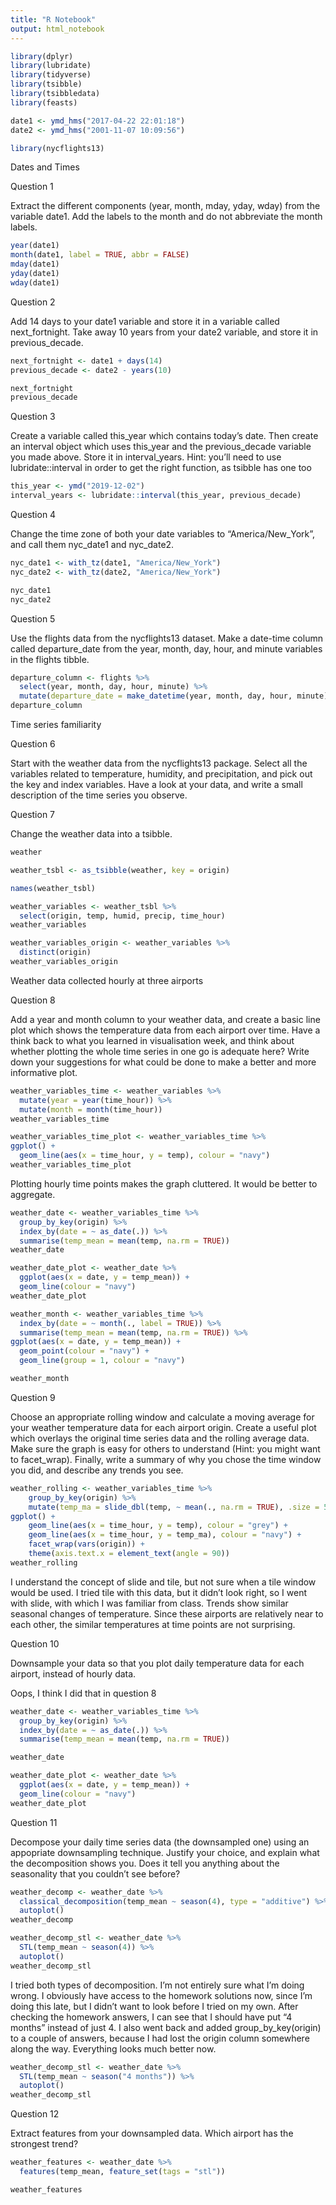 ```yaml
---
title: "R Notebook"
output: html_notebook
---
```


```r
library(dplyr)
library(lubridate)
library(tidyverse)
library(tsibble)
library(tsibbledata)
library(feasts)

date1 <- ymd_hms("2017-04-22 22:01:18")
date2 <- ymd_hms("2001-11-07 10:09:56")
```


```r
library(nycflights13)
```

Dates and Times


Question 1

Extract the different components (year, month, mday, yday, wday) from the variable date1. Add the labels to the month and do not abbreviate the month labels.


```r
year(date1)
month(date1, label = TRUE, abbr = FALSE)
mday(date1)
yday(date1)
wday(date1)
```

Question 2

Add 14 days to your date1 variable and store it in a variable called next_fortnight. Take away 10 years from your date2 variable, and store it in previous_decade.


```r
next_fortnight <- date1 + days(14)
previous_decade <- date2 - years(10)

next_fortnight
previous_decade
```



Question 3

Create a variable called this_year which contains today’s date. Then create an interval object which uses this_year and the previous_decade variable you made above. Store it in interval_years. Hint: you’ll need to use lubridate::interval in order to get the right function, as tsibble has one too


```r
this_year <- ymd("2019-12-02")
interval_years <- lubridate::interval(this_year, previous_decade)
```


Question 4

Change the time zone of both your date variables to “America/New_York”, and call them nyc_date1 and nyc_date2.


```r
nyc_date1 <- with_tz(date1, "America/New_York")
nyc_date2 <- with_tz(date2, "America/New_York")

nyc_date1
nyc_date2
```



Question 5

Use the flights data from the nycflights13 dataset. Make a date-time column called departure_date from the year, month, day, hour, and minute variables in the flights tibble.


```r
departure_column <- flights %>%
  select(year, month, day, hour, minute) %>%
  mutate(departure_date = make_datetime(year, month, day, hour, minute))
departure_column
```





Time series familiarity


Question 6

Start with the weather data from the nycflights13 package. Select all the variables related to temperature, humidity, and precipitation, and pick out the key and index variables. Have a look at your data, and write a small description of the time series you observe.

Question 7

Change the weather data into a tsibble.


```r
weather
```


```r
weather_tsbl <- as_tsibble(weather, key = origin)
```


```r
names(weather_tsbl)
```


```r
weather_variables <- weather_tsbl %>%
  select(origin, temp, humid, precip, time_hour)
weather_variables
```


```r
weather_variables_origin <- weather_variables %>%
  distinct(origin)
weather_variables_origin
```

Weather data collected hourly at three airports




Question 8

Add a year and month column to your weather data, and create a basic line plot which shows the temperature data from each airport over time. Have a think back to what you learned in visualisation week, and think about whether plotting the whole time series in one go is adequate here? Write down your suggestions for what could be done to make a better and more informative plot.


```r
weather_variables_time <- weather_variables %>%
  mutate(year = year(time_hour)) %>%
  mutate(month = month(time_hour))
weather_variables_time
```



```r
weather_variables_time_plot <- weather_variables_time %>%
ggplot() + 
  geom_line(aes(x = time_hour, y = temp), colour = "navy")
weather_variables_time_plot
```

Plotting hourly time points makes the graph cluttered.  It would be better to aggregate.



```r
weather_date <- weather_variables_time %>%
  group_by_key(origin) %>%
  index_by(date = ~ as_date(.)) %>%
  summarise(temp_mean = mean(temp, na.rm = TRUE)) 
weather_date

weather_date_plot <- weather_date %>%
  ggplot(aes(x = date, y = temp_mean)) +
  geom_line(colour = "navy")
weather_date_plot

```




```r
weather_month <- weather_variables_time %>%
  index_by(date = ~ month(., label = TRUE)) %>%
  summarise(temp_mean = mean(temp, na.rm = TRUE)) %>%
ggplot(aes(x = date, y = temp_mean)) +
  geom_point(colour = "navy") + 
  geom_line(group = 1, colour = "navy")

weather_month
```




Question 9

Choose an appropriate rolling window and calculate a moving average for your weather temperature data for each airport origin. Create a useful plot which overlays the original time series data and the rolling average data. Make sure the graph is easy for others to understand (Hint: you might want to facet_wrap). Finally, write a summary of why you chose the time window you did, and describe any trends you see.


```r
 
weather_rolling <- weather_variables_time %>% 
    group_by_key(origin) %>% 
    mutate(temp_ma = slide_dbl(temp, ~ mean(., na.rm = TRUE), .size = 500)) %>%
ggplot() + 
    geom_line(aes(x = time_hour, y = temp), colour = "grey") + 
    geom_line(aes(x = time_hour, y = temp_ma), colour = "navy") +
    facet_wrap(vars(origin)) +
    theme(axis.text.x = element_text(angle = 90))
weather_rolling
```

I understand the concept of slide and tile, but not sure when a tile window would be used.  I tried tile with this data, but it didn't look right, so I went with slide, with which I was familiar from class.  Trends show similar seasonal changes of temperature.  Since these airports are relatively near to each other, the similar temperatures at time points are not surprising.




Question 10

Downsample your data so that you plot daily temperature data for each airport, instead of hourly data.

Oops, I think I did that in question 8


```r
weather_date <- weather_variables_time %>%
  group_by_key(origin) %>%
  index_by(date = ~ as_date(.)) %>%
  summarise(temp_mean = mean(temp, na.rm = TRUE))

weather_date

weather_date_plot <- weather_date %>%
  ggplot(aes(x = date, y = temp_mean)) +
  geom_line(colour = "navy")
weather_date_plot
```





Question 11

Decompose your daily time series data (the downsampled one) using an appopriate downsampling technique. Justify your choice, and explain what the decomposition shows you. Does it tell you anything about the seasonality that you couldn’t see before?


```r
weather_decomp <- weather_date %>%
  classical_decomposition(temp_mean ~ season(4), type = "additive") %>%
  autoplot()
weather_decomp
```

```r
weather_decomp_stl <- weather_date %>%
  STL(temp_mean ~ season(4)) %>%
  autoplot()
weather_decomp_stl
```

I tried both types of decomposition.  I'm not entirely sure what I'm doing wrong.  I obviously have access to the homework solutions now, since I'm doing this late, but I didn't want to look before I tried on my own.  After checking the homework answers, I can see that I should have put "4 months" instead of just 4.  I also went back and added group_by_key(origin) to a couple of answers, because I had lost the origin column somewhere along the way.  Everything looks much better now.

```r
weather_decomp_stl <- weather_date %>%
  STL(temp_mean ~ season("4 months")) %>%
  autoplot()
weather_decomp_stl
```





Question 12

Extract features from your downsampled data. Which airport has the strongest trend?



```r
weather_features <- weather_date %>%
  features(temp_mean, feature_set(tags = "stl"))

weather_features
```












